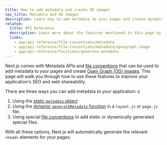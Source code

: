 ```yaml
---
title: How to add metadata and create OG images
nav_title: Metadata and OG images
description: Learn how to add metadata to your pages and create dynamic OG images.
related:
  title: API Reference
  description: Learn more about the features mentioned in this page by reading the API Reference.
  links:
    - app/api-reference/file-conventions/metadata
    - app/api-reference/file-conventions/metadata/opengraph-image
    - app/api-reference/functions/generate-metadata
---
```


Next.js comes with Metadata APIs and [file conventions](/docs/app/api-reference/file-conventions/metadata) that can be used to add metadata to your pages and create [Open Graph (OG) images](/docs/app/api-reference/file-conventions/metadata/opengraph-image). This page will walk you through how to use these features to improve your application's SEO and web shareability.

There are three ways you can add metadata to your application:
s

1. Using the [static `metadata` object](/docs/app/api-reference/functions/generate-metadata#metadata-object)
2. Using the [dynamic `generateMetadata` function](/docs/app/api-reference/functions/generate-metadata#generatemetadata-function) in a `layout.js` or `page.js` file.
3. Using special [file conventions](/docs/app/api-reference/file-conventions/metadata) to add static or dynamically generated special files.

With all these options, Next.js will automatically generate the relevant `<head>` elements for your pages.
